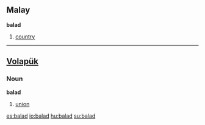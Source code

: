 ==Malay==
'''balad'''

# [[country]]

----

== [[Volapük]] == 
=== Noun ===
'''balad'''

# [[union]]

[[es:balad]]
[[io:balad]]
[[hu:balad]]
[[su:balad]]